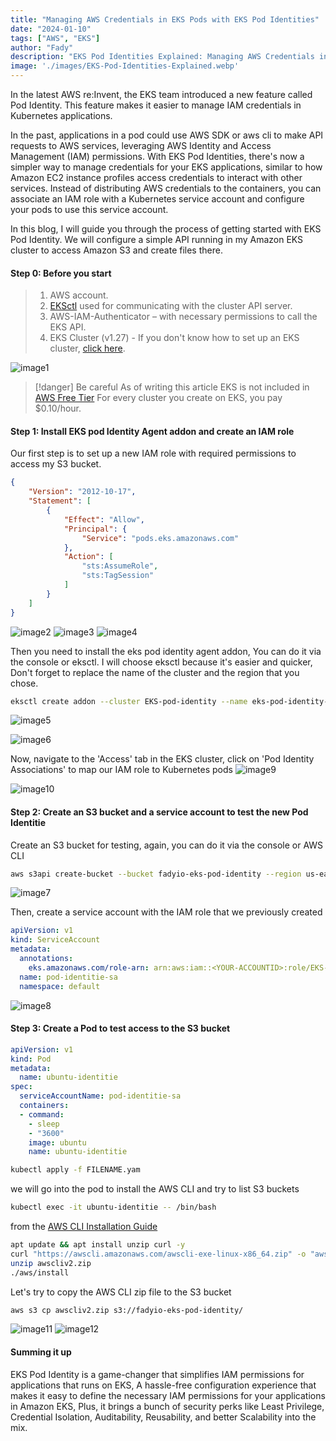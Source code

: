 ```yaml
---
title: "Managing AWS Credentials in EKS Pods with EKS Pod Identities"
date: "2024-01-10"
tags: ["AWS", "EKS"]
author: "Fady"
description: "EKS Pod Identities Explained: Managing AWS Credentials in Kubernetes Pods."
image: './images/EKS-Pod-Identities-Explained.webp'
---
```

In the latest AWS re:Invent, the EKS team introduced a new feature called Pod Identity. This feature makes it easier to manage IAM credentials in Kubernetes applications.

In the past, applications in a pod could use AWS SDK or aws cli to make API requests to AWS services, leveraging AWS Identity and Access Management (IAM) permissions. With EKS Pod Identities, there's now a simpler way to manage credentials for your EKS applications, similar to how Amazon EC2 instance profiles access credentials to interact with other services. Instead of distributing AWS credentials to the containers, you can associate an IAM role with a Kubernetes service account and configure your pods to use this service account.

In this blog, I will guide you through the process of getting started with EKS Pod Identity. We will configure a simple API running in my Amazon EKS cluster to access Amazon S3 and create files there.

#### Step 0: Before you start
> 1. AWS account.
> 2. [EKSctl](https://eksctl.io/) used for communicating with the cluster API server.
> 3. AWS-IAM-Authenticator – with necessary permissions to call the EKS API.
> 4. EKS Cluster (v1.27) - If you don't know how to set up an EKS cluster, [click here](https://docs.aws.amazon.com/eks/latest/userguide/getting-started.html).

![image1](images/image1.webp)

> [!danger] Be careful 
> As of writing this article EKS is not included in [AWS Free Tier](https://aws.amazon.com/free/?all-free-tier) For every cluster you create on EKS, you pay $0.10/hour.

#### Step 1: Install EKS pod Identity Agent addon and create an IAM role

Our first step is to set up a new IAM role with required permissions to access my S3 bucket.

```json title="IAM.Json" caption="The trust policy" showLineNumbers{1} 
{
    "Version": "2012-10-17",
    "Statement": [
        {
            "Effect": "Allow",
            "Principal": {
                "Service": "pods.eks.amazonaws.com"
            },
            "Action": [
                "sts:AssumeRole",
                "sts:TagSession"
            ]
        }
    ]
}
```
![image2](images/image2.webp)
![image3](images/image3.webp)
![image4](images/image4.webp)

Then you need to install the eks pod identity agent addon, You can do it via the console or eksctl. I will choose eksctl because it's easier and quicker, Don't forget to replace the name of the cluster and the region that you chose.

```bash title="Install the EKS Pod Identity Agent" 
eksctl create addon --cluster EKS-pod-identity --name eks-pod-identity-agent --region us-east-1
```

![image5](images/image5.webp)

![image6](images/image6.webp)

Now, navigate to the 'Access' tab in the EKS cluster, click on 'Pod Identity Associations' to map our IAM role to Kubernetes pods
![image9](images/image9.webp)

![image10](images/image10.webp)

#### Step 2: Create an S3 bucket and a service account to test the new Pod Identitie

Create an S3 bucket for testing, again, you can do it via the console or AWS CLI

```bash title="Create an S3 bucket" 
aws s3api create-bucket --bucket fadyio-eks-pod-identity --region us-east-1
```
![image7](images/image7.webp)

Then, create a service account with the IAM role that we previously created

```yml title="ServiceAccount.yml" caption="The service account config" showLineNumbers{1} 
apiVersion: v1
kind: ServiceAccount
metadata:
  annotations:
    eks.amazonaws.com/role-arn: arn:aws:iam::<YOUR-ACCOUNTID>:role/EKS-Pod-Identitie
  name: pod-identitie-sa
  namespace: default
```

![image8](images/image8.webp)

#### Step 3: Create a Pod to test access to the S3 bucket

```yml title="Pod.yml" caption="The Pod manifest" showLineNumbers{1} 
apiVersion: v1
kind: Pod
metadata:
  name: ubuntu-identitie
spec:
  serviceAccountName: pod-identitie-sa
  containers:
  - command:
    - sleep
    - "3600"
    image: ubuntu
    name: ubuntu-identitie
```

```bash title="Apply the Pod manifest"
kubectl apply -f FILENAME.yam
```

we will go into the pod to install the AWS CLI and try to list S3 buckets

```bash title="Get into the pod"
kubectl exec -it ubuntu-identitie -- /bin/bash
```

from the [AWS CLI Installation Guide](https://docs.aws.amazon.com/cli/latest/userguide/getting-started-install.html)


```bash  title="Install the AWS CLI"
apt update && apt install unzip curl -y
curl "https://awscli.amazonaws.com/awscli-exe-linux-x86_64.zip" -o "awscliv2.zip"
unzip awscliv2.zip
./aws/install
```
Let's try to copy the AWS CLI zip file to the S3 bucket

```bash title="Copy the AWS CLI zip file to the S3 bucket"
aws s3 cp awscliv2.zip s3://fadyio-eks-pod-identity/
```

![image11](images/image11.webp)
![image12](images/image12.webp)

#### Summing it up
EKS Pod Identity is a game-changer that simplifies IAM permissions for applications that runs on EKS, A hassle-free configuration experience that makes it easy to define the necessary IAM permissions for your applications in Amazon EKS, Plus, it brings a bunch of security perks like Least Privilege, Credential Isolation, Auditability, Reusability, and better Scalability into the mix.
